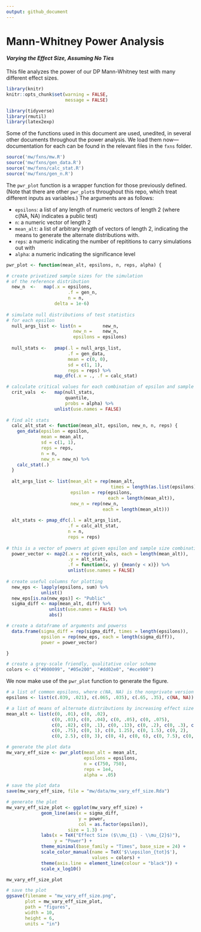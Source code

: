 ```yaml
---
output: github_document
---
```

# Mann-Whitney Power Analysis
#### *Varying the Effect Size, Assuming No Ties*

This file analyzes the power of our DP Mann-Whitney test with many different effect sizes.

```r
library(knitr)
knitr::opts_chunk$set(warning = FALSE, 
                      message = FALSE)
```

```r
library(tidyverse)
library(rmutil)
library(latex2exp)
```

Some of the functions used in this document are used, unedited, in several other documents throughout the power analysis. We load them now---documentation for each can be found in the relevant files in the `fxns` folder.

```r
source('mw/fxns/mw.R')
source('mw/fxns/gen_data.R')
source('mw/fxns/calc_stat.R')
source('mw/fxns/gen_n.R')
```

The `pwr_plot` function is a wrapper function for those previously defined. (Note that there are other `pwr_plot`s throughout this repo, which treat different inputs as variables.) The arguments are as follows:

* `epsilons`: a list of any length of numeric vectors of length 2 (where c(NA, NA) indicates a public test)
* `n`: a numeric vector of length 2
* `mean_alt`: a list of arbitrary length of vectors of length 2, indicating the means to generate the alternate distributions with.
* `reps`: a numeric indicating the number of repititions to carry simulations out with
* `alpha`: a numeric indicating the significance level

```r
pwr_plot <- function(mean_alt, epsilons, n, reps, alpha) {

# create privatized sample sizes for the simulation
# of the reference distribution
  new_n  <-   map(.x = epsilons, 
                       .f = gen_n,
                       n = n,
                  delta = 1e-6)
   
# simulate null distributions of test statistics
# for each epsilon
  null_args_list <- list(n =        new_n,
                         new_n =    new_n,
                         epsilons = epsilons)
  
  null_stats <-   pmap(.l = null_args_list,
                       .f = gen_data, 
                       mean = c(0, 0), 
                       sd = c(1, 1), 
                       reps = reps) %>%
                  map_dfc(.x = ., .f = calc_stat)

# calculate critical values for each combination of epsilon and sample size
  crit_vals  <-   map(null_stats, 
                      quantile, 
                      probs = alpha) %>% 
                  unlist(use.names = FALSE)
  
# find alt stats  
  calc_alt_stat <- function(mean_alt, epsilon, new_n, n, reps) {
    gen_data(epsilon = epsilon, 
             mean = mean_alt, 
             sd = c(1, 1),
             reps = reps,
             n = n,
             new_n = new_n) %>%
    calc_stat(.)
  }  
  
  alt_args_list <- list(mean_alt = rep(mean_alt, 
                                       times = length(as.list(epsilons))),
                        epsilon = rep(epsilons, 
                                      each = length(mean_alt)),
                        new_n = rep(new_n, 
                                    each = length(mean_alt)))
  
  alt_stats <- pmap_dfc(.l = alt_args_list,
                       .f = calc_alt_stat,
                       n = n,
                       reps = reps)
  
# this is a vector of powers at given epsilon and sample size combinations 
  power_vector <- map2(.x = rep(crit_vals, each = length(mean_alt)), 
                       .y = alt_stats, 
                       .f = function(x, y) {mean(y < x)}) %>% 
                       unlist(use.names = FALSE)
  
# create useful columns for plotting  
  new_eps <- lapply(epsilons, sum) %>% 
             unlist()
  new_eps[is.na(new_eps)] <- "Public"
  sigma_diff <- map(mean_alt, diff) %>% 
                unlist(use.names = FALSE) %>% 
                abs()

# create a dataframe of arguments and powerss
  data.frame(sigma_diff = rep(sigma_diff, times = length(epsilons)),
             epsilon = rep(new_eps, each = length(sigma_diff)),
             power = power_vector)

}
```

```r
# create a grey-scale friendly, qualitative color scheme
colors <- c("#000099", "#05e200", "#dd02e0", "#ece900")
```

We now make use of the `pwr_plot` function to generate the figure.

```r
# a list of common epsilons, where c(NA, NA) is the nonprivate version
epsilons <- list(c(.039, .021), c(.065, .035), c(.65, .35), c(NA, NA))

# a list of means of alternate distributions by increasing effect size
mean_alt <- list(c(0, .01), c(0, .02), 
                 c(0, .03), c(0, .04), c(0, .05), c(0, .075), 
                 c(0, .82), c(0, .1), c(0, .13), c(0, .2), c(0, .3), c(0, .5), 
                 c(0, .75), c(0, 1), c(0, 1.25), c(0, 1.5), c(0, 2), 
                 c(0, 2.5), c(0, 3), c(0, 4), c(0, 6), c(0, 7.5), c(0, 10))

# generate the plot data
mw_vary_eff_size <- pwr_plot(mean_alt = mean_alt,
                             epsilons = epsilons,
                             n = c(750, 750),
                             reps = 1e4,
                             alpha = .05)

# save the plot data
save(mw_vary_eff_size, file = "mw/data/mw_vary_eff_size.Rda")

# generate the plot
mw_vary_eff_size_plot <- ggplot(mw_vary_eff_size) +
             geom_line(aes(x = sigma_diff, 
                           y = power, 
                           col = as.factor(epsilon)),
                       size = 1.3) +
             labs(x = TeX("Effect Size ($\\mu_{1} - \\mu_{2}$)"), 
                  y = "Power") +
             theme_minimal(base_family = "Times", base_size = 24) +
             scale_color_manual(name = TeX('$\\epsilon_{tot}$'), 
                                values = colors) +
             theme(axis.line = element_line(colour = "black")) +
             scale_x_log10()

mw_vary_eff_size_plot

# save the plot
ggsave(filename = "mw_vary_eff_size.png", 
       plot = mw_vary_eff_size_plot,
       path = "figures",
       width = 10,
       height = 6,
       units = "in")
```
